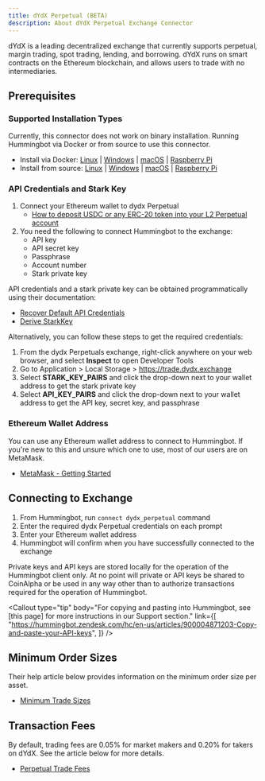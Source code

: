 ```yaml
---
title: dYdX Perpetual (BETA)
description: About dYdX Perpetual Exchange Connector
---
```



dYdX is a leading decentralized exchange that currently supports perpetual, margin trading, spot trading, lending, and borrowing. dYdX runs on smart contracts on the Ethereum blockchain, and allows users to trade with no intermediaries.

## Prerequisites

### Supported Installation Types

Currently, this connector does not work on binary installation. Running Hummingbot via Docker or from source to use this connector.

- Install via Docker: [Linux](/installation/linux/#install-via-docker) | [Windows](/installation/windows/#install-via-docker) | [macOS](/installation/mac/#install-via-docker) | [Raspberry Pi](/installation/raspberry/)
- Install from source: [Linux](/installation/linux/#install-from-source) | [Windows](/installation/windows/#install-from-source) | [macOS](/installation/mac/#install-from-source) | [Raspberry Pi](/installation/raspberry/#install-from-source)

### API Credentials and Stark Key

1. Connect your Ethereum wallet to dydx Perpetual
   - [How to deposit USDC or any ERC-20 token into your L2 Perpetual account](https://help.dydx.exchange/en/articles/5108497-how-to-deposit-usdc-or-any-erc-20-token-into-your-l2-perpetual-account?utm_content=article_5108497)
2. You need the following to connect Hummingbot to the exchange:
   - API key
   - API secret key
   - Passphrase
   - Account number
   - Stark private key

API credentials and a stark private key can be obtained programmatically using their documentation:

- [Recover Default API Credentials](https://docs.dydx.exchange/?python#recover-default-api-credentials)
- [Derive StarkKey](https://docs.dydx.exchange/?python#derive-starkkey)

Alternatively, you can follow these steps to get the required credentials:

1. From the dydx Perpetuals exchange, right-click anywhere on your web browser, and select **Inspect** to open Developer Tools
2. Go to Application > Local Storage > https://trade.dydx.exchange
3. Select **STARK_KEY_PAIRS** and click the drop-down next to your wallet address to get the stark private key
4. Select **API_KEY_PAIRS** and click the drop-down next to your wallet address to get the API key, secret key, and passphrase

### Ethereum Wallet Address

You can use any Ethereum wallet address to connect to Hummingbot. If you're new to this and unsure which one to use, most of our users are on MetaMask.

- [MetaMask - Getting Started](https://metamask.io/faqs.html)

## Connecting to Exchange

1. From Hummingbot, run `connect dydx_perpetual` command
2. Enter the required dydx Perpetual credentials on each prompt
3. Enter your Ethereum wallet address
4. Hummingbot will confirm when you have successfully connected to the exchange

Private keys and API keys are stored locally for the operation of the Hummingbot client only. At no point will private or API keys be shared to CoinAlpha or be used in any way other than to authorize transactions required for the operation of Hummingbot.

<Callout
  type="tip"
  body="For copying and pasting into Hummingbot, see [this page] for more instructions in our Support section."
  link={[
    "https://hummingbot.zendesk.com/hc/en-us/articles/900004871203-Copy-and-paste-your-API-keys",
  ]}
/>

## Minimum Order Sizes

Their help article below provides information on the minimum order size per asset.

- [Minimum Trade Sizes](https://help.dydx.exchange/en/articles/4798055-what-is-the-minimum-order-size-on-perpetuals)

## Transaction Fees

By default, trading fees are 0.05% for market makers and 0.20% for takers on dYdX. See the article below for more details.

- [Perpetual Trade Fees](https://help.dydx.exchange/en/articles/4798040-perpetual-trade-fees)
